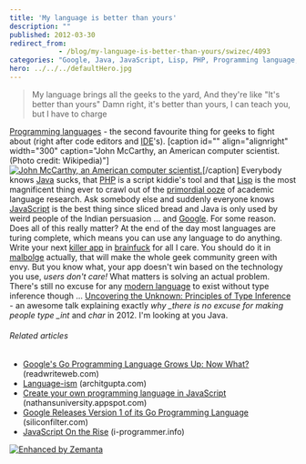 ```yaml
---
title: 'My language is better than yours'
description: ""
published: 2012-03-30
redirect_from: 
            - /blog/my-language-is-better-than-yours/swizec/4093
categories: "Google, Java, JavaScript, Lisp, PHP, Programming language, Uncategorized, Wikipedia"
hero: ../../../defaultHero.jpg
---
```


> My language brings all the geeks to the yard, And they're like "It's better than yours" Damn right, it's better than yours, I can teach you, but I have to charge

[Programming languages](http://en.wikipedia.org/wiki/Programming_language "Programming language") - the second favourite thing for geeks to fight about (right after code editors and [IDE](http://en.wikipedia.org/wiki/Integrated_development_environment "Integrated development environment")'s). \[caption id="" align="alignright" width="300" caption="John McCarthy, an American computer scientist. (Photo credit: Wikipedia)"][![John McCarthy, an American computer scientist.](http://upload.wikimedia.org/wikipedia/commons/thumb/4/49/John_McCarthy_Stanford.jpg/300px-John_McCarthy_Stanford.jpg "John McCarthy, an American computer scientist.")](http://commons.wikipedia.org/wiki/File:John_McCarthy_Stanford.jpg)\[/caption] Everybody knows [Java](http://www.oracle.com/technetwork/java/ "Java (programming language)") sucks, that [PHP](http://www.php.net "PHP") is a script kiddie's tool and that [Lisp](http://en.wikipedia.org/wiki/Lisp_%28programming_language%29 "Lisp (programming language)") is the most magnificent thing ever to crawl out of the [primordial ooze](http://en.wikipedia.org/wiki/Abiogenesis "Abiogenesis") of academic language research. Ask somebody else and suddenly everyone knows [JavaScript](http://en.wikipedia.org/wiki/JavaScript "JavaScript") is the best thing since sliced bread and Java is only used by weird people of the Indian persuasion ... and [Google](http://google.com "Google"). For some reason. Does all of this really matter? At the end of the day most languages are turing complete, which means you can use any language to do anything. Write your next [killer app](http://en.wikipedia.org/wiki/Killer_application "Killer application") in [brainfuck](http://en.wikipedia.org/wiki/Brainfuck) for all I care. You should do it in [malbolge](http://en.wikipedia.org/wiki/Malbolge) actually, that will make the whole geek community green with envy. But you know what, your app doesn't win based on the technology you use, _users don't care!_ What matters is solving an actual problem. There's still no excuse for any [modern language](http://en.wikipedia.org/wiki/Modern_language "Modern language") to exist without type inference though ... [Uncovering the Unknown: Principles of Type Inference](http://screencasts.chariotsolutions.com/webpage/2011/10) - an awesome talk explaining exactly _why \_there is no excuse for making people type \_int_ and _char_ in 2012. I'm looking at you Java.

###### Related articles

-   [Google's Go Programming Language Grows Up: Now What?](http://www.readwriteweb.com/cloud/2012/03/googles-go-programming-languag.php) (readwriteweb.com)
-   [Language-ism](http://blog.architgupta.com/language-ism) (architgupta.com)
-   [Create your own programming language in JavaScript](http://nathansuniversity.appspot.com/) (nathansuniversity.appspot.com)
-   [Google Releases Version 1 of its Go Programming Language](http://siliconfilter.com/google-releases-version-1-of-its-go-programming-language/) (siliconfilter.com)
-   [JavaScript On the Rise](http://www.i-programmer.info/news/98-languages/3926-javascript-on-the-rise.html) (i-programmer.info)

[![Enhanced by Zemanta](http://img.zemanta.com/zemified_e.png?x-id=f3a6fcd8-eba5-42be-9a69-97a7bf3b8da7)](http://www.zemanta.com/ "Enhanced by Zemanta")
